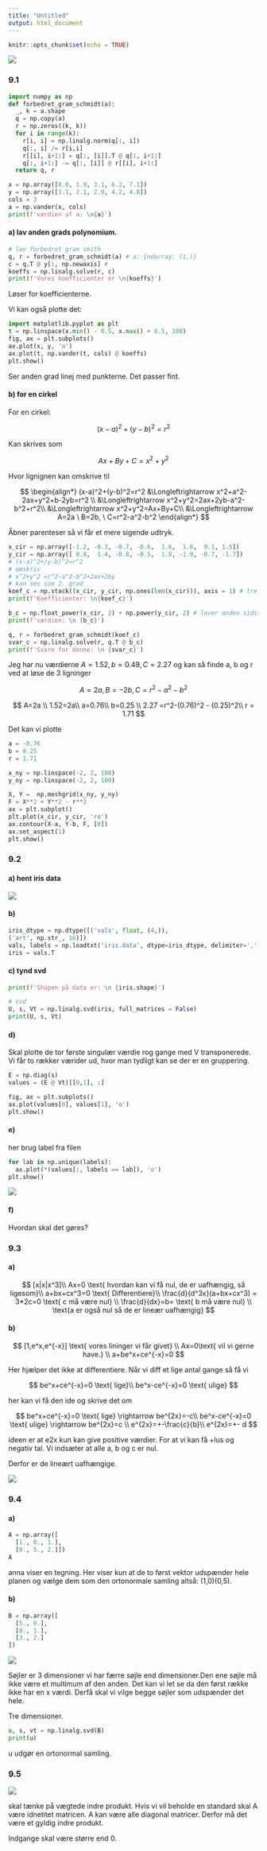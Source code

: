 ```yaml
---
title: "Untitled"
output: html_document
---
```


```r
knitr::opts_chunk$set(echo = TRUE)
```

![](9.1.png)

### 9.1

```python
import numpy as np
def forbedret_gram_schmidt(a):
  _, k = a.shape
  q = np.copy(a)
  r = np.zeros((k, k))
  for i in range(k):
    r[i, i] = np.linalg.norm(q[:, i])
    q[:, i] /= r[i,i]
    r[[i], i+1:] = q[:, [i]].T @ q[:, i+1:]
    q[:, i+1:] -= q[:, [i]] @ r[[i], i+1:]
  return q, r

x = np.array([0.0, 1.9, 3.1, 6.2, 7.1])
y = np.array([1.1, 2.1, 2.9, 4.2, 4.8])
cols = 3
a = np.vander(x, cols)
print(f'værdien af a: \n{a}')
```

#### a) lav anden grads polynomium.

```python
# lav forbedret gram smith
q, r = forbedret_gram_schmidt(a) # a: {ndarray: (1,)}
c = q.T @ y[:, np.newaxis] # 
koeffs = np.linalg.solve(r, c)
print(f'Vores koefficienter er \n{koeffs}')
```

Løser for koefficienterne.

Vi kan også plotte det:

```python
import matplotlib.pyplot as plt
t = np.linspace(x.min() - 0.5, x.max() + 0.5, 100)
fig, ax = plt.subplots()
ax.plot(x, y, 'o')
ax.plot(t, np.vander(t, cols) @ koeffs)
plt.show()
```

Ser anden grad linej med punkterne. Det passer fint.

#### b) for en cirkel

For en cirkel:

$$
(x-a)^2+(y-b)^2=r^2
$$

Kan skrives som

$$
Ax+By+C=x^2+y^2
$$

Hvor lignignen kan omskrive til

$$
\begin{align*}
(x-a)^2+(y-b)^2=r^2 &\Longleftrightarrow x^2+a^2-2ax+y^2+b-2yb=r^2 \\
&\Longleftrightarrow x^2+y^2=2ax+2yb-a^2-b^2+r^2\\
&\Longleftrightarrow x^2+y^2=Ax+By+C\\
&\Longleftrightarrow A=2a \ B=2b, \ C=r^2-a^2-b^2
\end{align*}
$$

Åbner parenteser så vi får et mere sigende udtryk.

```python
x_cir = np.array([-1.2, -0.3, -0.7, -0.6,  1.6,  1.6,  0.1, 1.5])
y_cir = np.array([ 0.8,  1.4, -0.8, -0.5,  1.8, -1.0, -0.7, -1.7])
# (x-a)^2+/y-b)^2=r^2
# omskriv
# x^2+y^2 =r^2-a^2-b^2+2ax+2by
# kan ses som 2. grad 
koef_c = np.stack((x_cir, y_cir, np.ones(len(x_cir))), axis = 1) # tre søjler
print(f'Koefficienter: \n{koef_c}')

b_c = np.float_power(x_cir, 2) + np.power(y_cir, 2) # laver anden sidste ligni   gn
print(f'værdien: \n {b_c}')
```

```python
q, r = forbedret_gram_schmidt(koef_c)
svar_c = np.linalg.solve(r, q.T @ b_c)
print(f'Svare for denne: \n {svar_c}')
```

Jeg har nu værdierne $A=1.52, b=0.49, C=2.27$ og kan så finde a, b og r ved at løse de 3 ligninger

$$
A=2a, B=-2b, C=r^2-a^2-b^2
$$

$$
A=2a \\
1.52=2a\\
a=0.76\\
b=0.25
\\
2.27 =r^2-(0.76)^2 - (0.25)^2\\
r = 1.71
$$

Det kan vi plotte

```python
a = -0.76
b = 0.25
r = 1.71

x_ny = np.linspace(-2, 2, 100)
y_ny = np.linspace(-2, 2, 100)

X, Y =  np.meshgrid(x_ny, y_ny)
F = X**2 + Y**2 - r**2
ax = plt.subplot()
plt.plot(x_cir, y_cir, 'ro')
ax.contour(X-a, Y-b, F, [0])
ax.set_aspect(1)
plt.show()
```

### 9.2

#### a) hent iris data

![](9.2-del1.png)

#### b)

```python
iris_dtype = np.dtype([('vals', float, (4,)),
('art', np.str_, 16)])
vals, labels = np.loadtxt('iris.data', dtype=iris_dtype, delimiter=',', unpack=True)
iris = vals.T
```

#### c) tynd svd

```python
print(f'Shapen på data er: \n {iris.shape}')
```

```python
# svd
U, s, Vt = np.linalg.svd(iris, full_matrices = False)
print(U, s, Vt)
```

#### d)

Skal plotte de tor første singulær værdie rog gange med V transponerede. Vi får to rækker værider ud, hvor man tydligt kan se der er en gruppering.

```python
E = np.diag(s)
values = (E @ Vt)[[0,1], :]

fig, ax = plt.subplots()
ax.plot(values[0], values[1], 'o')
plt.show()
```

#### e)

her brug label fra filen

```python
for lab in np.unique(labels):
  ax.plot(*(values[:, labels == lab]), 'o')
plt.show()
```

![](9.2-del2.png)

#### f)

Hvordan skal det gøres?

### 9.3

#### a)

$$
[x|x|x^3]\\
Ax=0 \text{ hvordan kan vi få nul, de er uafhængig, så ligesom}\\
a+bx+cx^3=0 \text{ Differentiere}\\
\frac{d}{d^3x}(a+bx+cx^3) = 3*2c=0 \text{ c må være nul} \\
\frac{d}{dx}=b= \text{ b må være nul} \\
\text{a er også nul så de er lineær uafhængig}
$$

#### b)

$$
[1,e^x,e^{-x}] \text{ vores lininger vi får givet} \\
Ax=0\text{ vil vi gerne have.} \\
a+be^x+ce^{-x}=0
$$

Her hjælper det ikke at differentiere. Når vi diff et lige antal gange så få vi

$$
be^x+ce^{-x}=0 \text{ lige}\\
be^x-ce^{-x}=0 \text{ ulige}
$$

her kan vi få den ide og skrive det om

$$
be^x+ce^{-x}=0 \text{ lige} \rightarrow be^{2x}=-c\\
be^x-ce^{-x}=0 \text{ ulige} \rightarrow be^{2x}=c \\
e^{2x}=+-\frac{c}{b}\\
e^{2x}=+- d
$$

ideen er at e2x kun kan give positive værdier. For at vi kan få +lus og negativ tal. Vi indsæter at alle a, b og c er nul.

Derfor er de lineært uafhængige.

![](9.3.png)

### 9.4

#### a)

```python
A = np.array([
  [1., 0., 1.],
  [0., 5., 2.]])
A
```

anna viser en tegning. Her viser kun at de to først vektor udspænder hele planen og vælge dem som den ortonormale samling altså: (1,0)(0,5).

#### b)

```python
B = np.array([
  [5., 0.],
  [0., 1.],
  [3., 2.]
])

```

![](9.4.png)

Søjler er 3 dimensioner vi har færre søjle end dimensioner.Den ene søjle må ikke være et multimum af den anden. Det kan vi let se da den først række ikke har en x værdi. Derfå skal vi vilge begge søjler som udspænder det hele.

Tre dimensioner.

```python
u, s, vt = np.linalg.svd(B)
print(u)
```

u udgør en ortonormal samling.

### 9.5

![](9.5.png)

skal tænke på vægtede indre produkt. Hvis vi vil beholde en standard skal A være idnetitet matricen. A kan være alle diagonal matricer. Derfor må det være et gyldig indre produkt.

Indgange skal være større end 0.

